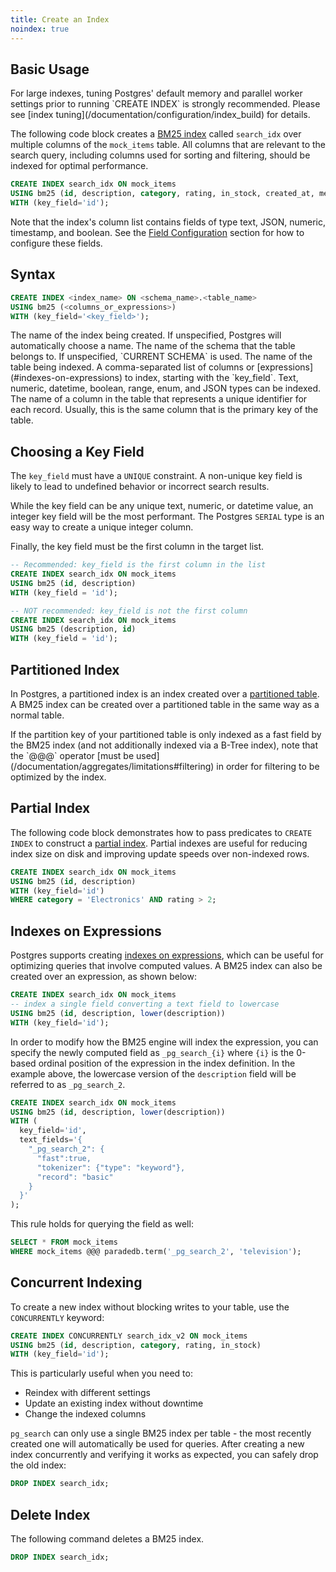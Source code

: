 ```yaml
---
title: Create an Index
noindex: true
---
```


## Basic Usage

<Note>
  For large indexes, tuning Postgres' default memory and parallel worker
  settings prior to running `CREATE INDEX` is strongly recommended. Please see
  [index tuning](/documentation/configuration/index_build) for details.
</Note>

The following code block creates a [BM25 index](/documentation/concepts/index) called `search_idx` over multiple columns of the `mock_items` table.
All columns that are relevant to the search query, including columns used for sorting and filtering, should be indexed for optimal performance.

```sql
CREATE INDEX search_idx ON mock_items
USING bm25 (id, description, category, rating, in_stock, created_at, metadata, weight_range)
WITH (key_field='id');
```

Note that the index's column list contains fields of type text, JSON, numeric, timestamp, and boolean. See the [Field Configuration](/documentation/indexing/field_options) section for how to configure these fields.

## Syntax

```sql
CREATE INDEX <index_name> ON <schema_name>.<table_name>
USING bm25 (<columns_or_expressions>)
WITH (key_field='<key_field>');
```

<ParamField body="index_name">
  The name of the index being created. If unspecified, Postgres will
  automatically choose a name.
</ParamField>
<ParamField body="schema_name">
  The name of the schema that the table belongs to. If unspecified, `CURRENT
  SCHEMA` is used.
</ParamField>
<ParamField body="table_name" required>
  The name of the table being indexed.
</ParamField>
<ParamField body="columns_or_expressions" required>
  A comma-separated list of columns or [expressions](#indexes-on-expressions) to
  index, starting with the `key_field`. Text, numeric, datetime, boolean, range,
  enum, and JSON types can be indexed.
</ParamField>
<ParamField body="key_field" required>
  The name of a column in the table that represents a unique identifier for each
  record. Usually, this is the same column that is the primary key of the table.
</ParamField>

## Choosing a Key Field

The `key_field` must have a `UNIQUE` constraint. A non-unique key field is likely to lead to undefined behavior
or incorrect search results.

While the key field can be any unique text, numeric, or datetime value, an integer key field will be the most
performant. The Postgres `SERIAL` type is an easy way to create a unique integer column.

Finally, the key field must be the first column in the target list.

```sql
-- Recommended: key_field is the first column in the list
CREATE INDEX search_idx ON mock_items
USING bm25 (id, description)
WITH (key_field = 'id');

-- NOT recommended: key_field is not the first column
CREATE INDEX search_idx ON mock_items
USING bm25 (description, id)
WITH (key_field = 'id');
```

## Partitioned Index

In Postgres, a partitioned index is an index created over a [partitioned table](https://www.postgresql.org/docs/current/ddl-partitioning.html).
A BM25 index can be created over a partitioned table in the same way as a normal table.

<Note>
  If the partition key of your partitioned table is only indexed as a fast field
  by the BM25 index (and not additionally indexed via a B-Tree index), note that
  the `@@@` operator [must be
  used](/documentation/aggregates/limitations#filtering) in order for filtering
  to be optimized by the index.
</Note>

## Partial Index

The following code block demonstrates how to pass predicates to `CREATE INDEX`
to construct a [partial index](https://www.postgresql.org/docs/current/indexes-partial.html). Partial
indexes are useful for reducing index size on disk and improving update speeds over non-indexed rows.

```sql
CREATE INDEX search_idx ON mock_items
USING bm25 (id, description)
WITH (key_field='id')
WHERE category = 'Electronics' AND rating > 2;
```

## Indexes on Expressions

Postgres supports creating [indexes on expressions](https://www.postgresql.org/docs/current/indexes-expressional.html),
which can be useful for optimizing queries that involve computed values.
A BM25 index can also be created over an expression, as shown below:

```sql
CREATE INDEX search_idx ON mock_items
-- index a single field converting a text field to lowercase
USING bm25 (id, description, lower(description))
WITH (key_field='id');
```

In order to modify how the BM25 engine will index the expression, you can specify
the newly computed field as `_pg_search_{i}` where `{i}` is the 0-based ordinal position
of the expression in the index definition. In the example above, the lowercase version
of the `description` field will be referred to as `_pg_search_2`.

```sql
CREATE INDEX search_idx ON mock_items
USING bm25 (id, description, lower(description))
WITH (
  key_field='id',
  text_fields='{
    "_pg_search_2": {
      "fast":true,
      "tokenizer": {"type": "keyword"},
      "record": "basic"
    }
  }'
);
```

This rule holds for querying the field as well:

```sql
SELECT * FROM mock_items
WHERE mock_items @@@ paradedb.term('_pg_search_2', 'television');
```

## Concurrent Indexing

To create a new index without blocking writes to your table, use the `CONCURRENTLY` keyword:

```sql
CREATE INDEX CONCURRENTLY search_idx_v2 ON mock_items
USING bm25 (id, description, category, rating, in_stock)
WITH (key_field='id');
```

This is particularly useful when you need to:

- Reindex with different settings
- Update an existing index without downtime
- Change the indexed columns

`pg_search` can only use a single BM25 index per table - the most recently created one will automatically be used for queries. After creating a new index concurrently and verifying it works as expected, you can safely drop the old index:

```sql
DROP INDEX search_idx;
```

## Delete Index

The following command deletes a BM25 index.

```sql
DROP INDEX search_idx;
```
